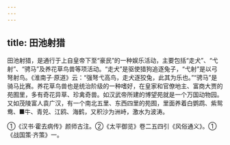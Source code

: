 ```yaml
---
---
---
```

title: 田池射猎
---



田池射猎，是通行于上自皇帝下至“豪民”的一种娱乐活动，主要包括“走犬”、“弋射”、“骋马”及养花草鸟兽等项活动。“走犬”是驱使猎狗追逐兔子，“弋射”是以弓弩射鸟。《淮南子·原道》云：“强弩弋高鸟，走犬逐狡兔，此其为乐也。”“骋马”是骑马比赛。养花草鸟兽也是统治阶级的一种嗜好，在皇家和官僚地主、富商大贾的苑囿里，多有奇花异草、珍禽奇兽。如汉武帝所建的博望苑就是一个万国动物园。又如茂陵富人袁广汉，有一个南北五里、东西四里的苑囿，里面养着白鹦鹉、紫鸳鸯、■牛、青兕、江鸥、海鹤，又积沙为洲峙，激水为波涛。

①《汉书·霍去病传》颜师古注。②《太平御览》卷二五四引《风俗通义》。①《战国策·齐策》一。